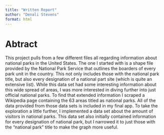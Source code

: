```yaml
---
title: "Written Report"
author: "Denali Stevens"
format: html
---
```


# Abtract

This project pulls from a few different files all regarding information about national parks in the United States. The one I started with is a shape file provided by the National Park Service that outlines the boarders of every park unit in the country. This not only includes those with the national park title, but also every designation of a national part site (which is quite an extensive list). While this data set had some interesting information about this wide spread of areas, I was more interested in diving further into just official national parks. To find that extended information I scraped a Wikipedia page containing the 63 areas titled as national parks. All of the data provided from those data sets is included in my final app. To take the exploration a little further, I implemented a data set about the amount of visitors in national parks. This data set also initially contained information for every designation of national park, but I narrowed it to just those with the "national park" title to make the graph more useful. 